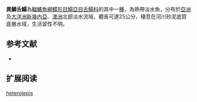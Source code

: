 {{Speciesbox
| name = 異鱗舌鰨
| image = 
| image_width = 250px
| image_caption = 
| status = NE
| status_system = IUCN3.1
| genus = Cynoglossus
| species = heterolepis
| authority = [[Weber|Weber]], [[1910|1910]]
| synonyms = 
}}

'''異鱗舌鰨'''為[[輻鰭魚綱|輻鰭魚綱]][[鰈形目|鰈形目]][[鰨亞目|鰨亞目]][[舌鰨科|舌鰨科]]的其中一[[種|種]]，為熱帶淡水魚，分布於[[亞洲|亞洲]]及[[大洋洲|大洋洲]][[新幾內亞|新幾內亞]]、[[澳洲|澳洲]]北部淡水流域，體長可達25公分，棲息在河川砂泥底質底層水域，生活習性不明。
==参考文献==
*{{FishBase_species|genus=Cynoglossus|species=heterolepis|year=2014|month=4}}

== 扩展阅读 ==
{{refbegin}}
{{wikispecies-inline|Cynoglossus heterolepis|異鱗舌鰨}}
{{refend}}
{{Taxonbar|from=Q5639634}}

[[Category:舌鰨屬|heterolepis]]


{{魚類小作品}}